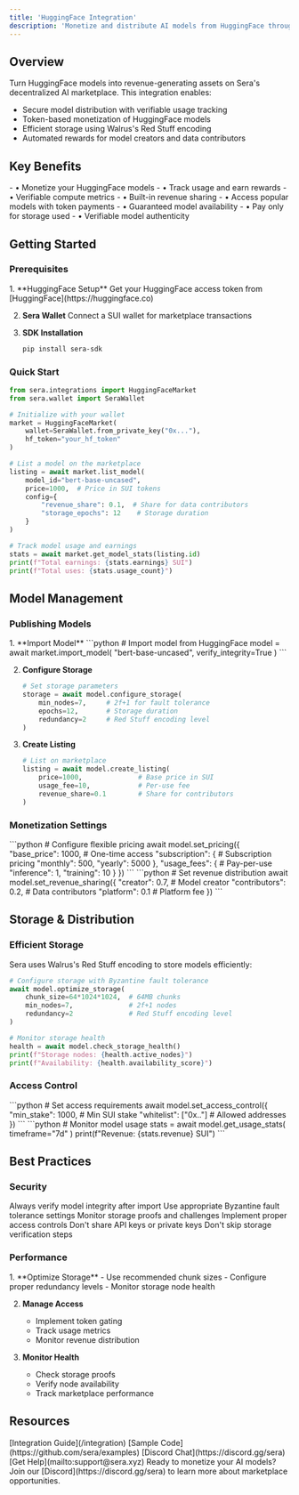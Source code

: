 ```yaml
---
title: 'HuggingFace Integration'
description: 'Monetize and distribute AI models from HuggingFace through the Sera marketplace'
---
```


## Overview

Turn HuggingFace models into revenue-generating assets on Sera's decentralized AI marketplace. This integration enables:

- Secure model distribution with verifiable usage tracking
- Token-based monetization of HuggingFace models
- Efficient storage using Walrus's Red Stuff encoding
- Automated rewards for model creators and data contributors

## Key Benefits

<CardGroup cols={2}>
  <Card title="For Model Creators" icon="coins">
    - • Monetize your HuggingFace models
    - • Track usage and earn rewards
    - • Verifiable compute metrics
    - • Built-in revenue sharing
  </Card>
  <Card title="For Model Users" icon="robot">
    - • Access popular models with token payments
    - • Guaranteed model availability
    - • Pay only for storage used
    - • Verifiable model authenticity
  </Card>
</CardGroup>

## Getting Started

### Prerequisites

<Steps>
  1. **HuggingFace Setup**
     Get your HuggingFace access token from [HuggingFace](https://huggingface.co)

  2. **Sera Wallet**
     Connect a SUI wallet for marketplace transactions
     
  3. **SDK Installation**
     ```bash
     pip install sera-sdk
     ```
</Steps>

### Quick Start

```python
from sera.integrations import HuggingFaceMarket
from sera.wallet import SeraWallet

# Initialize with your wallet
market = HuggingFaceMarket(
    wallet=SeraWallet.from_private_key("0x..."),
    hf_token="your_hf_token"
)

# List a model on the marketplace
listing = await market.list_model(
    model_id="bert-base-uncased",
    price=1000,  # Price in SUI tokens
    config={
        "revenue_share": 0.1,  # Share for data contributors
        "storage_epochs": 12    # Storage duration
    }
)

# Track model usage and earnings
stats = await market.get_model_stats(listing.id)
print(f"Total earnings: {stats.earnings} SUI")
print(f"Total uses: {stats.usage_count}")
```

## Model Management

### Publishing Models

<Steps>
  1. **Import Model**
     ```python
     # Import model from HuggingFace
     model = await market.import_model(
         "bert-base-uncased",
         verify_integrity=True
     )
     ```

  2. **Configure Storage**
     ```python 
     # Set storage parameters
     storage = await model.configure_storage(
         min_nodes=7,     # 2f+1 for fault tolerance
         epochs=12,       # Storage duration
         redundancy=2     # Red Stuff encoding level
     )
     ```

  3. **Create Listing**
     ```python
     # List on marketplace
     listing = await model.create_listing(
         price=1000,              # Base price in SUI
         usage_fee=10,            # Per-use fee
         revenue_share=0.1        # Share for contributors
     )
     ```
</Steps>

### Monetization Settings

<CardGroup cols={2}>
  <Card title="Pricing Models" icon="money-bill">
    ```python
    # Configure flexible pricing
    await model.set_pricing({
        "base_price": 1000,    # One-time access
        "subscription": {      # Subscription pricing
            "monthly": 500,
            "yearly": 5000
        },
        "usage_fees": {       # Pay-per-use
            "inference": 1,
            "training": 10
        }
    })
    ```
  </Card>
  <Card title="Revenue Sharing" icon="chart-pie">
    ```python
    # Set revenue distribution
    await model.set_revenue_sharing({
        "creator": 0.7,       # Model creator
        "contributors": 0.2,  # Data contributors
        "platform": 0.1       # Platform fee
    })
    ```
  </Card>
</CardGroup>

## Storage & Distribution

### Efficient Storage

Sera uses Walrus's Red Stuff encoding to store models efficiently:

```python
# Configure storage with Byzantine fault tolerance
await model.optimize_storage(
    chunk_size=64*1024*1024,  # 64MB chunks
    min_nodes=7,              # 2f+1 nodes
    redundancy=2              # Red Stuff encoding level
)

# Monitor storage health
health = await model.check_storage_health()
print(f"Storage nodes: {health.active_nodes}")
print(f"Availability: {health.availability_score}")
```

### Access Control

<CardGroup cols={2}>
  <Card title="Token Gating" icon="lock">
    ```python
    # Set access requirements
    await model.set_access_control({
        "min_stake": 1000,    # Min SUI stake
        "whitelist": ["0x.."] # Allowed addresses
    })
    ```
  </Card>
  <Card title="Usage Tracking" icon="chart-line">
    ```python
    # Monitor model usage
    stats = await model.get_usage_stats(
        timeframe="7d"
    )
    print(f"Revenue: {stats.revenue} SUI")
    ```
  </Card>
</CardGroup>

## Best Practices

### Security

<Check>Always verify model integrity after import</Check>
<Check>Use appropriate Byzantine fault tolerance settings</Check>
<Check>Monitor storage proofs and challenges</Check>
<Check>Implement proper access controls</Check>
<Cross>Don't share API keys or private keys</Cross>
<Cross>Don't skip storage verification steps</Cross>

### Performance

<Steps>
  1. **Optimize Storage**
     - Use recommended chunk sizes
     - Configure proper redundancy levels
     - Monitor storage node health

  2. **Manage Access**
     - Implement token gating
     - Track usage metrics
     - Monitor revenue distribution

  3. **Monitor Health**
     - Check storage proofs
     - Verify node availability
     - Track marketplace performance
</Steps>

## Resources

<CardGroup cols={2}>
  <Card title="Documentation" icon="book">
    [Integration Guide](/integration)
  </Card>
  <Card title="Examples" icon="code">
    [Sample Code](https://github.com/sera/examples)
  </Card>
  <Card title="Community" icon="users">
    [Discord Chat](https://discord.gg/sera)
  </Card>
  <Card title="Support" icon="headset">
    [Get Help](mailto:support@sera.xyz)
  </Card>
</CardGroup>

<Note>
Ready to monetize your AI models? Join our [Discord](https://discord.gg/sera) to learn more about marketplace opportunities.
</Note>